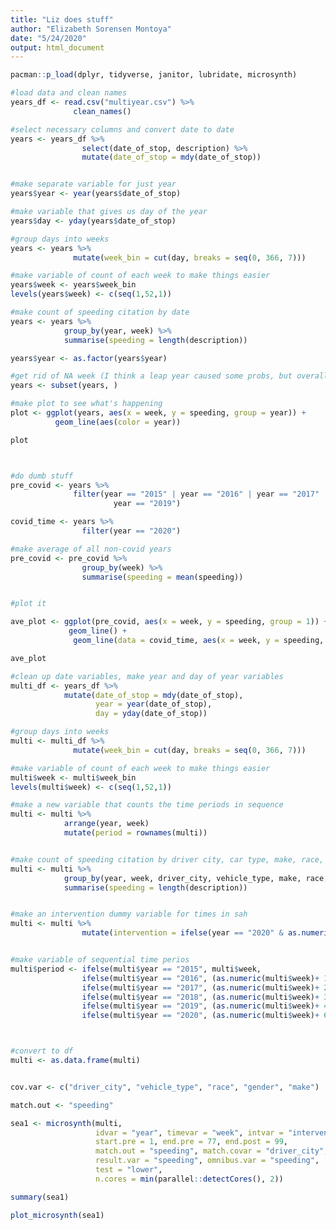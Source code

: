 ```yaml
---
title: "Liz does stuff"
author: "Elizabeth Sorensen Montoya"
date: "5/24/2020"
output: html_document
---
```




```r
pacman::p_load(dplyr, tidyverse, janitor, lubridate, microsynth)

#load data and clean names
years_df <- read.csv("multiyear.csv") %>%
              clean_names()

#select necessary columns and convert date to date
years <- years_df %>% 
                select(date_of_stop, description) %>%
                mutate(date_of_stop = mdy(date_of_stop))


#make separate variable for just year 
years$year <- year(years$date_of_stop)

#make variable that gives us day of the year
years$day <- yday(years$date_of_stop)

#group days into weeks 
years <- years %>%
              mutate(week_bin = cut(day, breaks = seq(0, 366, 7)))

#make variable of count of each week to make things easier
years$week <- years$week_bin 
levels(years$week) <- c(seq(1,52,1))

#make count of speeding citation by date 
years <- years %>%
            group_by(year, week) %>%
            summarise(speeding = length(description))

years$year <- as.factor(years$year)

#get rid of NA week (I think a leap year caused some probs, but overall everything is okay)
years <- subset(years, )

#make plot to see what's happening
plot <- ggplot(years, aes(x = week, y = speeding, group = year)) +
          geom_line(aes(color = year))

plot



#do dumb stuff
pre_covid <- years %>%
              filter(year == "2015" | year == "2016" | year == "2017" | year =="2018" | 
                       year == "2019") 

covid_time <- years %>%
                filter(year == "2020")

#make average of all non-covid years
pre_covid <- pre_covid %>%
                group_by(week) %>%
                summarise(speeding = mean(speeding))


#plot it

ave_plot <- ggplot(pre_covid, aes(x = week, y = speeding, group = 1)) +
             geom_line() +
              geom_line(data = covid_time, aes(x = week, y = speeding, color = "red"))

ave_plot
```



```r

#clean up date variables, make year and day of year variables
multi_df <- years_df %>%
            mutate(date_of_stop = mdy(date_of_stop),
                   year = year(date_of_stop),
                   day = yday(date_of_stop))

#group days into weeks 
multi <- multi_df %>%
              mutate(week_bin = cut(day, breaks = seq(0, 366, 7)))

#make variable of count of each week to make things easier
multi$week <- multi$week_bin 
levels(multi$week) <- c(seq(1,52,1))

#make a new variable that counts the time periods in sequence
multi <- multi %>%
            arrange(year, week)
            mutate(period = rownames(multi))


#make count of speeding citation by driver city, car type, make, race, gender
multi <- multi %>%
            group_by(year, week, driver_city, vehicle_type, make, race, gender) %>%
            summarise(speeding = length(description))


#make an intervention dummy variable for times in sah
multi <- multi %>%
                mutate(intervention = ifelse(year == "2020" & as.numeric(week) >= "13", 1, 0))


#make variable of sequential time perios
multi$period <- ifelse(multi$year == "2015", multi$week,
                ifelse(multi$year == "2016", (as.numeric(multi$week)+ 12),
                ifelse(multi$year == "2017", (as.numeric(multi$week)+ 24),
                ifelse(multi$year == "2018", (as.numeric(multi$week)+ 36),
                ifelse(multi$year == "2019", (as.numeric(multi$week)+ 48),
                ifelse(multi$year == "2020", (as.numeric(multi$week)+ 60), "lies"))))))



#convert to df
multi <- as.data.frame(multi)


cov.var <- c("driver_city", "vehicle_type", "race", "gender", "make")

match.out <- "speeding"

sea1 <- microsynth(multi,
                   idvar = "year", timevar = "week", intvar = "intervention",
                   start.pre = 1, end.pre = 77, end.post = 99,
                   match.out = "speeding", match.covar = "driver_city",
                   result.var = "speeding", omnibus.var = "speeding",
                   test = "lower",
                   n.cores = min(parallel::detectCores(), 2))

summary(sea1)

plot_microsynth(sea1)




```